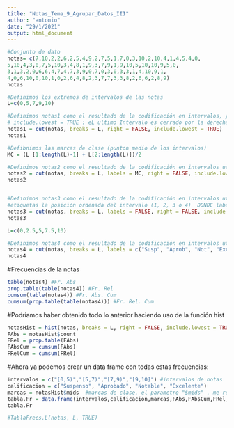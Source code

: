 ```yaml
---
title: "Notas_Tema_9_Agrupar_Datos_III"
author: "antonio"
date: "29/1/2021"
output: html_document
---
```


```r
#Conjunto de dato
notas= c(7,10,2,2,6,2,5,4,9,2,7,5,1,7,0,3,10,2,10,4,1,4,5,4,0,
5,10,4,3,0,7,5,10,3,4,8,1,9,3,7,9,1,9,10,5,10,10,9,5,0,
3,1,3,2,0,6,6,4,7,4,7,3,9,0,7,0,3,0,3,3,1,4,10,9,1,
4,0,6,10,0,10,1,0,2,6,4,8,2,3,7,7,3,3,8,2,6,6,2,8,9)
notas

#Definimos los extremos de intervalos de las notas 
L=c(0,5,7,9,10)

#Definimos notas1 como el resultado de la codificación en intervalos, y como etiquetas de los propios intervalos
# include.lowest = TRUE : eL ultimo Intervalo es cerrado por la derecha
notas1 = cut(notas, breaks = L, right = FALSE, include.lowest = TRUE)
notas1

#Defibnimos las marcas de clase (punton medio de los intervalos)
MC = (L [1:length(L)-1] + L[2:length(L)])/2

#Definimos notas2 como el resultado de la codificación en intervalos utilizando como etiquetas las "MARCA DE CLASE" 
notas2 = cut(notas, breaks = L, labels = MC, right = FALSE, include.lowest = TRUE)
notas2


#Definimos notas3 como el resultado de la codificación en intervalos utilizando como 
#etiquetas la posición ordenada del intervalo (1, 2, 3 o 4)  DONDE labels= FALSE: obtenermos un vector de datos
notas3 = cut(notas, breaks = L, labels = FALSE, right = FALSE, include.lowest = TRUE)
notas3

L=c(0,2.5,5,7.5,10)

#Definimos notas4 como el resultado de la codificación en intervalos utilizando etiquetas Susp, Aprob, Not y Exc
notas4 = cut(notas, breaks = L, labels = c("Susp", "Aprob", "Not", "Exc"), right = FALSE, include.lowest = TRUE)
notas4


```

#Frecuencias de la notas 
```r

table(notas4) #Fr. Abs
prop.table(table(notas4)) #Fr. Rel
cumsum(table(notas4)) #Fr. Abs. Cum
cumsum(prop.table(table(notas4))) #Fr. Rel. Cum
```

#Podríamos haber obtenido todo lo anterior haciendo uso de la función hist
```r
notasHist = hist(notas, breaks = L, right = FALSE, include.lowest = TRUE, plot = FALSE)
FAbs = notasHist$count
FRel = prop.table(FAbs)
FAbsCum = cumsum(FAbs)
FRelCum = cumsum(FRel)
```


#Ahora ya podemos crear un data frame con todas estas frecuencias:
```r
intervalos = c("[0,5)","[5,7)","[7,9)","[9,10]") #intervalos de notas
calificacion = c("Suspenso", "Aprobado", "Notable", "Excelente")  
marcas = notasHist$mids  #marcas de clase, el parametro "$mids" , me regresa el punto medio 
tabla.Fr = data.frame(intervalos,calificacion,marcas,FAbs,FAbsCum,FRel,FRelCum) #construimos el dataframe
tabla.Fr

#TablaFrecs.L(notas, L, TRUE)
```














